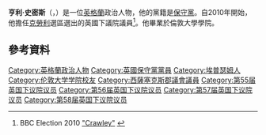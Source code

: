 '''亨利·史密斯'''（{{lang-en|Henry Smith}}，{{bd|1969年|5月14日}}）是一位[[英格蘭|英格蘭]]政治人物，他的黨籍是[[保守黨_(英國)|保守黨]]。自2010年開始，他擔任[[克勞利_(英國國會選區)|克勞利]]選區選出的英國下議院議員<ref>BBC Election 2010 [http://news.bbc.co.uk/1/shared/election2010/results/constituency/b24.stm "Crawley"] {{Wayback|url=http://news.bbc.co.uk/1/shared/election2010/results/constituency/b24.stm |date=20170823103912 }}</ref>。他畢業於倫敦大學學院。
==參考資料==
{{Reflist}}

{{DEFAULTSORT:Smith, Henry}}
[[Category:英格蘭政治人物|Category:英格蘭政治人物]]
[[Category:英國保守黨黨員|Category:英國保守黨黨員]]
[[Category:埃普瑟姆人|Category:埃普瑟姆人]]
[[Category:伦敦大学学院校友|Category:伦敦大学学院校友]]
[[Category:西薩塞克斯郡議會議員|Category:西薩塞克斯郡議會議員]]
[[Category:第55届英国下议院议员|Category:第55届英国下议院议员]]
[[Category:第56届英国下议院议员|Category:第56届英国下议院议员]]
[[Category:第57届英国下议院议员|Category:第57届英国下议院议员]]
[[Category:第58届英国下议院议员|Category:第58届英国下议院议员]]